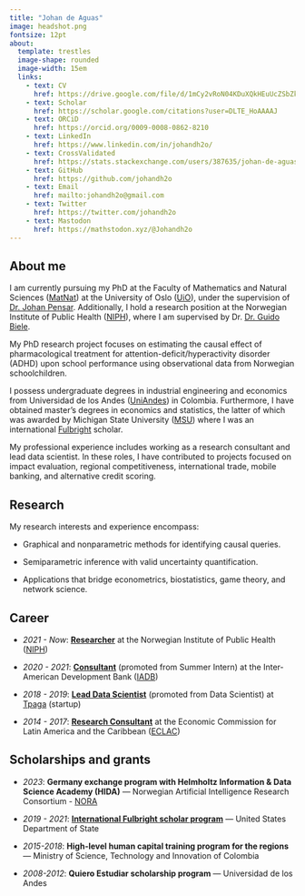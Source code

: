 ```yaml
---
title: "Johan de Aguas"
image: headshot.png
fontsize: 12pt
about: 
  template: trestles
  image-shape: rounded
  image-width: 15em
  links:
    - text: CV
      href: https://drive.google.com/file/d/1mCy2vRoN04KDuXQkHEuUcZSbZkfc_i5v/view?usp=sharing 
    - text: Scholar
      href: https://scholar.google.com/citations?user=DLTE_HoAAAAJ
    - text: ORCiD
      href: https://orcid.org/0009-0008-0862-8210
    - text: LinkedIn
      href: https://www.linkedin.com/in/johandh2o/
    - text: CrossValidated
      href: https://stats.stackexchange.com/users/387635/johan-de-aguas
    - text: GitHub
      href: https://github.com/johandh2o
    - text: Email
      href: mailto:johandh2o@gmail.com
    - text: Twitter
      href: https://twitter.com/johandh2o
    - text: Mastodon
      href: https://mathstodon.xyz/@Johandh2o
---
```


## About me

I am currently pursuing my PhD at the Faculty of Mathematics and Natural Sciences ([MatNat](https://www.mn.uio.no/english/)) at the University of Oslo ([UiO](https://www.uio.no/english/)), under the supervision of [Dr. Johan Pensar](https://www.mn.uio.no/math/english/people/aca/johanpen/). Additionally, I hold a research position at the Norwegian Institute of Public Health ([NIPH](https://www.fhi.no/en/)), where I am supervised by Dr. [Dr. Guido Biele](https://gbiele.github.io/). 

My PhD research project focuses on estimating the causal effect of pharmacological treatment for attention-deficit/hyperactivity disorder (ADHD) upon school performance using observational data from Norwegian schoolchildren.

I possess undergraduate degrees in industrial engineering and economics from Universidad de los Andes ([UniAndes](https://uniandes.edu.co/en)) in Colombia. Furthermore, I have obtained master’s degrees in economics and statistics, the latter of which was awarded by Michigan State University ([MSU](https://msu.edu/)) where I was an international [Fulbright](https://foreign.fulbrightonline.org/) scholar.

My professional experience includes working as a research consultant and lead data scientist. In these roles, I have contributed to projects focused on impact evaluation, regional competitiveness, international trade, mobile banking, and alternative credit scoring.

## Research

My research interests and experience encompass:

- Graphical and nonparametric methods for identifying causal queries.

- Semiparametric inference with valid uncertainty quantification.

- Applications that bridge econometrics, biostatistics, game theory, and network science.

## Career

-   *2021 - Now*: [**Researcher**]{.underline} at the Norwegian Institute of Public Health ([NIPH](https://www.fhi.no/en/))

-   *2020 - 2021*: [**Consultant**]{.underline} (promoted from Summer Intern) at the Inter-American Development Bank ([IADB](https://www.iadb.org/en/about-us/overview))

-   *2018 - 2019*: [**Lead Data Scientist**]{.underline} (promoted from Data Scientist) at [Tpaga](https://tpaga.co) (startup)

-   *2014 - 2017*: [**Research Consultant**]{.underline} at the Economic Commission for Latin America and the Caribbean ([ECLAC](https://www.cepal.org/en/headquarters-and-offices/eclac-bogota))

## Scholarships and grants

- *2023*:  **Germany exchange program with Helmholtz Information & Data Science Academy (HIDA)** --- Norwegian Artificial Intelligence Research Consortium - [NORA](https://www.nora.ai)

- *2019 - 2021*:  [**International Fulbright scholar program**](https://foreign.fulbrightonline.org/) --- United States Department of State

- *2015-2018*:  **High-level human capital training program for the regions** --- Ministry of Science, Technology and Innovation of Colombia

- *2008-2012*: **Quiero Estudiar scholarship program** --- Universidad de los Andes
